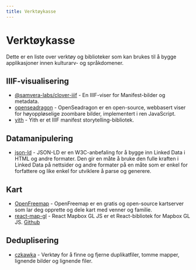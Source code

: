 ```yaml
---
title: Verktøykasse
---
```


# Verktøykasse

Dette er en liste over verktøy og biblioteker som kan brukes til å bygge applikasjoner innen kulturarv- og språkdomener.

## IIIF-visualisering

* [@samvera-labs/clover-iiif](https://github.com/samvera-labs/clover-iiif) - En IIIF-viser for Manifest-bilder og metadata.
* [openseadragon](https://openseadragon.github.io/) - OpenSeadragon er en open-source, webbasert viser for høyoppløselige zoombare bilder, implementert i ren JavaScript.
* [yith](https://github.com/mathewjordan/yith) - Yith er et IIIF manifest storytelling-bibliotek.

## Datamanipulering

* [json-ld](https://json-ld.org/) - JSON-LD er en W3C-anbefaling for å bygge inn Linked Data i HTML og andre formater. Den gir en måte å bruke den fulle kraften i Linked Data på nettsider og andre formater på en måte som er enkel for forfattere og like enkel for utviklere å parse og generere.

## Kart

* [OpenFreemap](https://openfreemap.org/) - OpenFreemap er en gratis og open-source kartserver som lar deg opprette og dele kart med venner og familie.
* [react-map-gl](https://visgl.github.io/react-map-gl/) - React Mapbox GL JS er et React-bibliotek for Mapbox GL JS. [Github](https://github.com/visgl/react-map-gl)

## Deduplisering

* [czkawka](https://github.com/qarmin/czkawka) - Verktøy for å finne og fjerne duplikatfiler, tomme mapper, lignende bilder og lignende filer. 